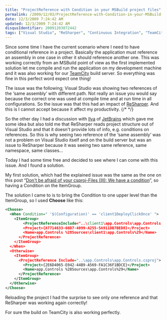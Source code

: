 ```yaml
---
title: "ProjectReference with Condition in your MSBuild project files"
permalink: /2009/12/03/ProjectReference-with-Condition-in-your-MSBuild-project-files/
date: 12/3/2009 7:24:42 AM
updated: 12/3/2009 7:24:42 AM
disqusIdentifier: 20091203072442
tags: ["Visual Studio", "ReSharper", "Continuous Integration", "TeamCity", "MSBuild"]
---
```

Since some time I have the current scenario where I need to have conditional reference in a project. Basically the application must reference an assembly in one case in other it should reference another one. This was working correctly from an MSBuild point of view as the first implemented solution let me compile and run the application on my development machine and it was also working for our [TeamCity](http://www.jetbrains.com/teamcity/index.html) build server. So everything was fine in this perfect word expect one thing!

The issue was the following; Visual Studio was showing two references of the ‘same assembly’ with different path. Not really an issue you would say because the correct one was used at compile time and at run time in all configurations. So the issue was that this had an impact of [ReSharper](http://www.jetbrains.com/resharper/index.html). And this is I cannot accept because it affect my productivity.
{/* <!-- more --> */}

So the other day I had a discussion with [Ilya](http://resharper.blogspot.com/) of [JetBrains](http://www.jetbrains.com/) which gave me some idea but also told me that ReSharper reads project structure out of Visual Studio and that it doesn't provide lots of info, e.g. conditions on references. So this is why seeing two reference of the ‘same assembly’ was not a problem on Visual Studio itself and on the build server but was an issue to ReSharper because it was seeing two same reference, same namespace, same classes…

Today I had some time free and decided to see where I can come with this issue. And I found a solution.

My first solution, which had the explained issue was the same as the one on this post “[Don't be afraid of your csproj-Files (III): We have a condition](http://www.realfiction.net/?q=node/164)”, so having a Condition on the ItemGroup.

The solution I came to is to bring the Condition to one upper level than the ItemGroup, so I used **Choose** like this:

```xml
<Choose>
  <When Condition=" '$(Configuration)' == 'client1DeployClickOnce' ">
    <ItemGroup>
        <ProjectReferenceInclude="..\client1\app.Controls\app.Controls.csproj">
        <Project>{A7714633-66D7-4099-A255-5A911DB7BED8}</Project>
        <Name>app.Controls %28Sources\client1\app.Controls%29</Name>
      </ProjectReference>
    </ItemGroup>
  </When>
  <Otherwise>
    <ItemGroup>
      <ProjectReference Include="..\app.Controls\app.Controls.csproj">
        <Project>{2E6D4065-E042-44B9-A569-FA1C36F1BDCE}</Project>
        <Name>app.Controls %28Sources\app.Controls%29</Name>
      </ProjectReference>
    </ItemGroup>
  </Otherwise>
</Choose>
```

Reloading the project I had the surprise to see only one reference and that ReSharper was working again correctly!

For sure the build on TeamCity is also working perfectly.

